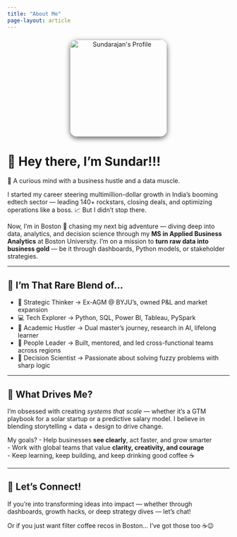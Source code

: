 ```yaml
---
title: "About Me"
page-layout: article
---
```

<div style="text-align: center; margin-top: 20px;">
  <img src="assets/IMG_4194.jpg" alt="Sundarajan's Profile" width="220px" style="border-radius: 16px; box-shadow: 0 4px 12px rgba(0,0,0,0.6);" />
</div>


# 👋 Hey there, I’m Sundar!!!

🚀 A curious mind with a business hustle and a data muscle.

I started my career steering multimillion-dollar growth in India’s booming edtech sector — leading 140+ rockstars, closing deals, and optimizing operations like a boss. 📈 But I didn’t stop there.

Now, I’m in Boston 🐾 chasing my next big adventure — diving deep into data, analytics, and decision science through my **MS in Applied Business Analytics** at Boston University. I’m on a mission to **turn raw data into business gold** — be it through dashboards, Python models, or stakeholder strategies.

---

## 🧩 I’m That Rare Blend of…

- 🎯 Strategic Thinker → Ex-AGM @ BYJU’s, owned P&L and market expansion  
- 💻 Tech Explorer → Python, SQL, Power BI, Tableau, PySpark  
- 🧠 Academic Hustler → Dual master’s journey, research in AI, lifelong learner  
- 🤝 People Leader → Built, mentored, and led cross-functional teams across regions  
- 🧪 Decision Scientist → Passionate about solving fuzzy problems with sharp logic  

---

## 🎯 What Drives Me?

I’m obsessed with creating *systems that scale* — whether it’s a GTM playbook for a solar startup or a predictive salary model. I believe in blending storytelling + data + design to drive change.

My goals?
- Help businesses **see clearly**, act faster, and grow smarter  
- Work with global teams that value **clarity, creativity, and courage**  
- Keep learning, keep building, and keep drinking good coffee ☕

---

## 💬 Let’s Connect!

If you’re into transforming ideas into impact — whether through dashboards, growth hacks, or deep strategy dives — let’s chat!

Or if you just want filter coffee recos in Boston... I’ve got those too ☕😉

